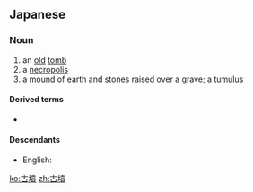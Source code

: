 ==Japanese==
{{ja-kanjitab|古|墳}}

===Noun===
{{ja-noun|こふん}}

# an [[old]] [[tomb]]
# a [[necropolis]]
# a [[mound]] of earth and stones raised over a grave; a [[tumulus]]

====Derived terms====
* {{ja-r|古墳時代|こふん じだい}}

====Descendants====
* English: {{l|en|kofun}}

[[ko:古墳]]
[[zh:古墳]]